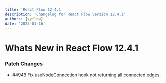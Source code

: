 ```yaml
---
title: 'React Flow 12.4.1'
description: 'Changelog for React Flow version 12.4.1'
authors: [xyflow]
date: '2025-01-16'
---
```


# Whats New in React Flow 12.4.1

### Patch Changes

- [#4949](https://github.com/xyflow/xyflow/pull/4949) Fix useNodeConnection hook not returning all connected edges.
